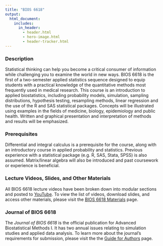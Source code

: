 ```yaml
---
title: "BIOS 6618"
output: 
  html_document:
    includes:
      in_header: 
        - header.html
        - hero-image.html
        - header-tracker.html
---
```


### Description

Statistical thinking can help you become a critical consumer of information while challenging you to examine the world in new ways. BIOS 6618 is the first of a two-semester applied statistics sequence designed to equip students with a practical knowledge of the quantitative methods most frequently used in medical research. This course is an introduction to applied biostatistics, including probability models, simulation, sampling distributions, hypothesis testing, resampling methods, linear regression and the use of the R and SAS statistical packages. Concepts will be illustrated using examples in the fields of medicine, biology, epidemiology and public health. Written and graphical presentation and interpretation of methods and results will be emphasized.


### Prerequisites

Differential and integral calculus is a prerequisite for the course, along with an introductory course in applied probability and statistics. Previous experience with a statistical package (e.g. R, SAS, Stata, SPSS) is also assumed. Matrix/linear algebra will also be introduced and past coursework or experience is beneficial. 


### Lecture Videos, Slides, and Other Materials

All BIOS 6618 lecture videos have been broken down into modular sections and posted to [YouTube](https://www.youtube.com/channel/UCB9212rDruEh_xEXQxoExGQ). To view the list of videos, download slides, and access other materials, please visit the [BIOS 6618 Materials](bios_6618_materials.html) page.


### Journal of BIOS 6618

The *Journal of BIOS 6618* is the official publication for Advanced Biostatistical Methods I. It has two annual issues relating to simulation studies and applied data analysis. To learn more about the journal's requirements for submission, please visit the the [Guide for Authors](journal_of_bios_6618.html) page.
